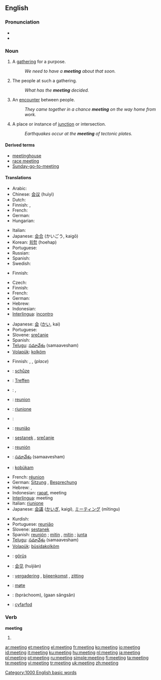 ==English==

{{rank|physical|spring|troops|897|meeting|corner|spite|built}}

===Pronunciation===
* {{audio|en-us-meeting.ogg|Audio (US)}}
* {{rhymes|iːtɪŋ}}

===Noun===
{{en-noun}}

# A [[gathering]] for a purpose.
#: ''We need to have a '''meeting''' about that soon.''
# The people at such a gathering.
#: ''What has the '''meeting''' decided.''
# An [[encounter]] between people.
#: ''They came together in a chance '''meeting''' on the way home from work.''
# A place or instance of [[junction]] or intersection.
#: ''Earthquakes occur at the '''meeting''' of tectonic plates.''

====Derived terms====
* [[meetinghouse]]
* [[race meeting]]
* [[Sunday-go-to-meeting]]

====Translations====
{{trans-top|gathering for a purpose}}
* Arabic: {{Arab|[[اجتماع]]}} {{IPAchar|(ijtimāʕ)}} {{m}}
* Chinese: [[会议]] (huìyì)
* Dutch: {{t+|nl|bijeenkomst|f}}
* Finnish: {{t+|fi|kokous}}, {{t+|fi|palaveri}}
* French: {{t+|fr|réunion|f}}
* German: {{t+|de|Versammlung|f}}
* Hungarian: {{t|hu|találkozás}}
{{trans-mid}}
* Italian: {{t+|it|riunione|f}}
* Japanese: [[会合]] (かいごう, kaigō)
* Korean: [[회합]] (hoehap)
* Portuguese: {{t|pt|reunião|f}}
* Russian: {{t+|ru|собрание|n|tr=sobránije|sc=Cyrl}}
* Spanish: {{t-|es|reunión|f}}
* Swedish: {{t+|sv|möte|n}}
{{trans-bottom}}

{{trans-top|people at such a gathering}}
* Finnish: {{t+|fi|kokous}}
{{trans-mid}}
{{trans-bottom}}

{{trans-top|encounter between people}}
* Czech: {{t-|cs|setkání|n}}
* Finnish: {{t+|fi|tapaaminen}}
* French: {{t+|fr|rencontre|f}}
* German: {{t-|de|Treffen|n}}
* Hebrew: {{he-translation|פגישה|pgishá}} {{f}}
* Indonesian: {{t-|id|temu|alt=pertemuan|xs=Indonesian}}
* [[Interlingua]]: [[incontro]]
{{trans-mid}}
* Japanese: [[会]] ([[かい]], kai)
* Portuguese: {{t+|pt|encontro}}
* Slovene: [[srečanje]] {{n}}
* Spanish: {{t-|es|encuentro}}
* [[Telugu]]: [[సమావేశం]] (samaavesham)
* [[Volapük]]: [[kolköm]]
{{trans-bottom}}

{{trans-top|place or instance of junction or intersection}}
* Finnish: {{t-|fi|sauma}}, {{t|fi|yhtymäkohta}}, {{t|fi|risteyskohta}} (''place'')
{{trans-mid}}
{{trans-bottom}}

{{trans-top|agreed upon event which happens at a specified time and place}}
* {{ttbc|Czech}}: [[schůze]] {{f}}
* {{ttbc|German}}: [[Treffen]] {{n}}
* {{ttbc|Hebrew}}: {{he-translation|פגישה|pgishá}} {{f}}, {{he-translation|ישיבה|yeshivá}} {{f}}
* {{ttbc|Interlingua}}: [[reunion]]
* {{ttbc|Italian}}: [[riunione]] {{f}}
* {{ttbc|Kurdish}}: {{KUchar|[[کۆبونه‌وه‌]]}}
{{trans-mid}}
* {{ttbc|Portuguese}}: [[reunião]] {{f}}
* {{ttbc|Slovene}}: [[sestanek]] {{m}}, [[srečanje]] {{n}}
* {{ttbc|Spanish}}: [[reunión]] {{f}}
* {{ttbc|Telugu}}: [[సమావేశం]] (samaavesham)
* {{ttbc|Volapük}}: [[kobükam]]
{{trans-bottom}}

{{trans-top|gathering among business people to discuss their business}}
* French: [[réunion]] {{f}}
* German: [[Sitzung]] {{f}}, [[Besprechung]] {{f}}
* Hebrew: {{he-translation|פגישה|pgishá}} {{f}}, {{he-translation|ישיבה|yeshivá}} {{f}}
* Indonesian: [[rapat]], meeting
* [[Interlingua]]: meeting
* Italian: [[riunione]] {{f}}
* Japanese: [[会議]] ([[かいぎ]], kaigi), [[ミーティング]] (mītingu)
{{trans-mid}}
* Kurdish: {{KUchar|[[کۆبونه‌وه‌]]}}
* Portuguese: [[reunião]] {{f}}
* Slovene: [[sestanek]] {{m}}
* Spanish: [[reunión]] {{f}}; [[mitin]] {{m}}, [[mítin]] {{italbrac|Latin America}}; [[junta]] {{f}}
* [[Telugu]]: [[సమావేశం]] (samaavesham)
* [[Volapük]]: [[büsidakolköm]]
{{trans-bottom}}

{{checktrans-top}}
* {{ttbc|Azeri}}: [[görüş]]
* {{ttbc|Chinese}}: [[会见]] (huìjiàn)
* {{ttbc|Dutch}}: [[vergadering]] {{f}}, [[bijeenkomst]] {{f}}, [[zitting]] {{f}}
{{checktrans-mid}}
* {{ttbc|Norwegian}}: [[møte]]
* {{ttbc|Thai}}: {{Thai|[[ประชุม]]}} (bpràchoom), {{Thai|[[การสังสรรค์]]}} (gaan săngsăn)
* {{ttbc|Welsh}}: [[cyfarfod]]
{{checktrans-bottom}}

===Verb===
'''meeting'''

# {{present participle of|[[meet]]}}

[[Category:1000 English basic words]]

[[ar:meeting]]
[[et:meeting]]
[[el:meeting]]
[[fr:meeting]]
[[ko:meeting]]
[[io:meeting]]
[[id:meeting]]
[[it:meeting]]
[[ku:meeting]]
[[hu:meeting]]
[[nl:meeting]]
[[ja:meeting]]
[[pl:meeting]]
[[pt:meeting]]
[[ru:meeting]]
[[simple:meeting]]
[[fi:meeting]]
[[ta:meeting]]
[[te:meeting]]
[[vi:meeting]]
[[tr:meeting]]
[[uk:meeting]]
[[zh:meeting]]